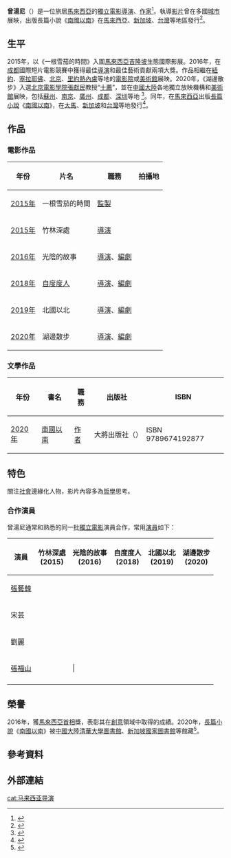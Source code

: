 {{noteTA
|G1=Show
|G2=Movie
}}
{{藝人
|姓名     = 曾湯尼
|類型     = 導演
|圖片 = 70th Cannes.jpg
|圖片尺寸 = 
|圖片簡介 = [[第70屆坎城影展|第70屆坎城影展]]紅毯上的曾湯尼
|英文名 = Tony Zeng
|國籍     = {{CHNML}}
|民族     = [[漢族|漢族]]
|出生日期 = {{Birth date and age|1992|04|28}}
|職業     = [[導演|導演]]、[[作家|作家]]
|語言     = [[國語|國語]]、[[英語|英語]]、[[粵語|粵語]]
|教育程度 = 
{{MYS}}[[思特雅大學|思特雅大學]][[本科|本科]]<br />{{MYS}}[[林國榮創意科技大學|林國榮創意科技大學]][[研究所|研究所]]
| 母校 = {{MYS}}[[思特雅大學|思特雅大學]]
| 出道地點 = {{MYS}}{{flagicon|Selangor}}[[雪蘭莪|雪蘭莪]]
| 活躍年代 = [[2015年|2015年]]至今
| 代表作品  = 《[[南國以南|南國以南]]》
|IMDb     = 9603721
| 獎項     = {{Awards|award={{MYS}}首相獎 |year=2016年  }}
}}
'''曾湯尼'''（{{bd|1992年|04月28日||}}）是一位旅居[[馬來西亞|馬來西亞]]的[[獨立電影|獨立電影]][[導演|導演]]、[[作家|作家]]<ref>{{Cite web |url=http://www.xincha.com/p/215431 |title=曾湯尼電影茶話會成都站 |access-date=2017-02-25 |archive-url=https://web.archive.org/web/20170225213227/http://www.xincha.com/p/215431 |archive-date=2017-02-25 |dead-url=yes }}</ref>。執導[[视频|影片]]曾在多國[[城市|城市]]展映，出版長篇小說《[[南國以南|南國以南]]》在[[馬來西亞|馬來西亞]]、[[新加坡|新加坡]]、[[台灣|台灣]]等地區發行<ref>{{Cite news |url=https://www.monsoon2016.com.tw/product-detail-2726436.html |title=南國以南-季風帶 |date=2020-06-12 |work=台灣季風帶書店官網 |accessdate=2021-05-08 |archive-date=2021-05-08 |archive-url=https://web.archive.org/web/20210508132133/https://www.monsoon2016.com.tw/product-detail-2726436.html |dead-url=no }}</ref>。

== 生平 ==
2015年，以《一根雪茄的時間》入圍[[馬來西亞|馬來西亞]][[吉隆坡|吉隆坡]]生態國際影展。2016年，在[[成都|成都]]國際短片電影競賽中獲得最佳[[導演|導演]]和最佳藝術貢獻兩項大獎。作品相繼在[[紐約|紐約]]、[[塞拉耶佛|塞拉耶佛]]、[[北京|北京]]、[[里約熱內盧|里約熱內盧]]等地的[[電影院|電影院]]或[[美術館|美術館]]展映。2020年，《湖邊散步》入選[[北京電影學院|北京電影學院]][[張獻民|張獻民]]教授“[[十薦|十薦]]”，並在[[中國大陸|中國大陸]]各地獨立放映機構和[[美術館|美術館]]展映，包括[[蘇州|蘇州]]、[[南京|南京]]、[[廣州|廣州]]、[[成都|成都]]、[[深圳|深圳]]等地 <ref name="1905電影網">{{Cite news |url=https://www.1905.com/news/20200716/1466634.shtml |title=杭州朋友看過來-張獻民两屆“十薦”的精選亮相 |date=2020-07-16 |work=1905電影網 |accessdate=2021-05-03 |archive-date=2021-05-04 |archive-url=https://web.archive.org/web/20210504135751/https://www.1905.com/news/20200716/1466634.shtml |dead-url=no }}</ref>。同年，在[[馬來西亞|馬來西亞]]出版[[長篇小說|長篇小說]]《[[南國以南|南國以南]]》，在[[大馬|大馬]]、[[新加坡|新加坡]]和[[台灣|台灣]]等地發行<ref name="dajiang">{{Cite news |url=https://dajiang.com.my/product/南國以南/ |title=南國以南-大將出版社 |date=2020-06-12 |work=大將出版社官網 |accessdate=2021-05-03}}</ref>。

== 作品 ==
=== 電影作品 ===
{| class="wikitable"
!年份
!片名
!職務
!拍攝地
|-
|[[2015年|2015年]]
|一根雪茄的時間
|[[監製|監製]]
|{{MYS}}
|-
|[[2015年|2015年]]
|竹林深處
|[[導演|導演]]
|{{CHNML}}
|-
|[[2016年|2016年]]
|光陰的故事
|[[導演|導演]]、[[編劇|編劇]]
|{{CHNML}}
|-
|[[2018年|2018年]]
|[[自度度人|自度度人]]
|[[導演|導演]]、[[編劇|編劇]]
|{{MYS}}{{THA}}{{BRU}}
|-
|[[2019年|2019年]]
|北國以北
|[[導演|導演]]、[[編劇|編劇]]
|{{CHNML}}
|-
|[[2020年|2020年]]
|湖邊散步
|[[導演|導演]]、[[編劇|編劇]]
|{{CHNML}}
|}

=== 文學作品 ===
{| class="wikitable"
!年份
!書名
!職務
!出版社
!ISBN 
|-
|[[2020年|2020年]]
|[[南國以南|南國以南]]
|[[作者|作者]]
|大將出版社（{{MYS}}）
|ISBN 9789674192877
|}

== 特色 ==
關注[[社會|社會]]邊緣化人物，影片內容多為[[哲學|哲學]]思考。

=== 合作演員 ===

曾湯尼通常和熟悉的同一批[[獨立電影|獨立電影]]演員合作，常用[[演員|演員]]如下：
{| class="wikitable" style="text-align:center; font-size:95%;"
|- style="vertical-align:bottom;"
! 演員 !! 竹林深處<br />(2015) !! 光陰的故事<br />(2016) !! 自度度人<br />(2018) !! 北國以北<br />(2019) !! 湖邊散步<br />(2020) 
|-
! [[張藝韓|張藝韓]]
| || ||{{Y}} || {{Y}} || {{Y}} 
|-
! 宋芸
| {{Y}} ||{{Y}} || || || 
|-
! 劉麗
| {{Y}} ||{{Y}} || || || 
|-
! [[張福山|張福山]]
| ||| || || {{Y}} || {{Y}} 
|-
|}

== 榮譽 ==
2016年，獲[[馬來西亞|馬來西亞]][[首相|首相]]獎，表彰其在[[創意|創意]]領域中取得的成績。2020年，[[長篇小說|長篇小說]]《[[南國以南|南國以南]]》被[[中國大陸|中國大陸]][[清華大學圖書館|清華大學圖書館]]、[[新加坡國家圖書館|新加坡國家圖書館]]等館藏<ref name="清華大學圖書館">{{Cite news |url=https://tsinghua-primo.hosted.exlibrisgroup.com/primo-explore/fulldisplay?docid=86THU_ALMA_CN21611513930003966&context=L&vid=86THU&lang=zh_CN&search_scope=default_scope&adaptor=Local%20Search%20Engine&tab=default_tab&query=isbn,contains,9789674192877 |title=南國以南-清華大學圖書館 |date=2020-10-17 |work=清華大學圖書館官網 |accessdate=2021-05-03 |archive-date=2021-05-03 |archive-url=https://web.archive.org/web/20210503011501/https://tsinghua-primo.hosted.exlibrisgroup.com/primo-explore/fulldisplay?docid=86THU_ALMA_CN21611513930003966&context=L&vid=86THU&lang=zh_CN&search_scope=default_scope&adaptor=Local%20Search%20Engine&tab=default_tab&query=isbn,contains,9789674192877 |dead-url=no }}</ref>。

== 參考資料 ==
{{reflist|2}}

== 外部連結 ==
{{十荐}}

[[cat:马来西亚导演|cat:马来西亚导演]]